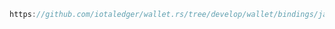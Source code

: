 ```java reference
https://github.com/iotaledger/wallet.rs/tree/develop/wallet/bindings/java/examples/src/SendNativeToken.java
```
